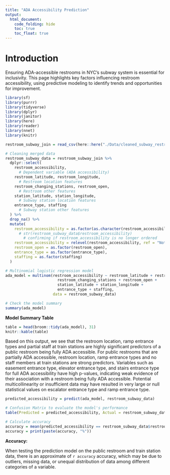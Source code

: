 ```yaml
---
title: "ADA Accessibility Prediction"
output: 
  html_document:
    code_folding: hide
    toc: true
    toc_float: true
---
```

# Introduction

Ensuring ADA-accessible restrooms in NYC's subway system is essential for inclusivity. This page highlights key factors influencing restroom accessibility, using predictive modeling to identify trends and opportunities for improvement.

```r
library(sf)
library(purrr)
library(tidyverse)
library(dplyr)
library(janitor)
library(here)
library(reader)
library(nnet)
library(knitr)
```

```r
restroom_subway_join = read_csv(here::here("./Data/cleaned_subway_restroom_data.csv"))
```


```r
# Cleaning merged data
restroom_subway_data = restroom_subway_join %>%
  dplyr::select(
    restroom_accessibility,
      # Dependent variable (ADA accessibility)
    restroom_latitude, restroom_longitude,
      # Restroom location features
    restroom_changing_stations, restroom_open,
      # Restroom other features
    station_latitude, station_longitude,
      # Subway station location features
    entrance_type, staffing
      # Subway station other features
  ) %>%
  drop_na() %>% 
  mutate(
    restroom_accessibility = as.factor(as.character(restroom_accessibility)), 
      # str(restroom_subway_data$restroom_accessibility)
        # confirming if restroom_accessibility is no longer ordered
    restroom_accessibility = relevel(restroom_accessibility, ref = "Not Accessible"),
    restroom_open = as.factor(restroom_open),
    entrance_type = as.factor(entrance_type),
    staffing = as.factor(staffing)
  )
```

```r
# Multinomial logistic regression model
ada_model = multinom(restroom_accessibility ~ restroom_latitude + restroom_longitude +
                       restroom_changing_stations + restroom_open +
                       station_latitude + station_longitude + 
                       entrance_type + staffing,
                     data = restroom_subway_data)

# Check the model summary
summary(ada_model)
```

**Model Summary Table**
```r
table = head(broom::tidy(ada_model), 31)
knitr::kable(table)
```
Based on this output, we see that the restroom location, ramp entrance types and partial staff at train stations are highly significant predictors of a public restroom being fully ADA accessible. For public restrooms that are partially ADA accessible, restroom location, ramp entrance types and no staff members at train stations are strong predictors. Variables such as easement entrance type, elevator entrance type, and stairs entrance type for full ADA accessibility have high p-values, indicating weak evidence of their association with a restroom being fully ADA accessible. Potential multicollinearity or insufficient data may have resulted in very large or null statistical values on escalator entrance type and ramp entrance type.

```r
predicted_accessibility = predict(ada_model, restroom_subway_data)

# Confusion Matrix to evaluate the model's performance
table(Predicted = predicted_accessibility, Actual = restroom_subway_data$restroom_accessibility)

# Calculate accuracy
accuracy = mean(predicted_accessibility == restroom_subway_data$restroom_accessibility) * 100
accuracy = print(paste(accuracy, "%"))
```
**Accuracy:**

When testing the prediction model on the public restroom and train station data, there is an approximate of `r accuracy` accuracy, which may be due to outliers, missing data, or unequal distribution of data among different categories of a variable.